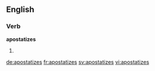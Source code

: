 ==English==

===Verb===
'''apostatizes'''

# {{en-third-person singular of|apostatize}}

[[de:apostatizes]]
[[fr:apostatizes]]
[[sv:apostatizes]]
[[vi:apostatizes]]